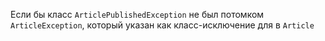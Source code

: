 Если бы класс `ArticlePublishedException` не был потомком `ArticleException`, который указан как класс-исключение для в `Article`
